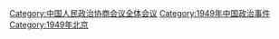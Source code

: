 {{Catmore}}

[[Category:中国人民政治协商会议全体会议|Category:中国人民政治协商会议全体会议]]
[[Category:1949年中国政治事件|Category:1949年中国政治事件]]
[[Category:1949年北京|Category:1949年北京]]